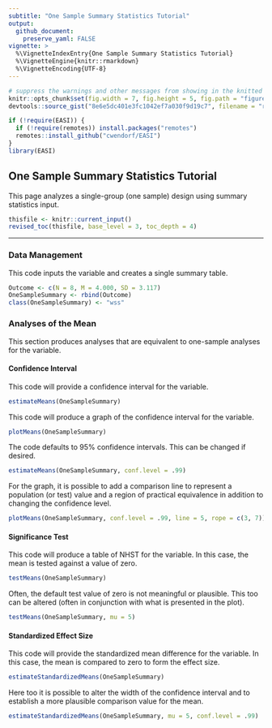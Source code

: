 ```yaml
---
subtitle: "One Sample Summary Statistics Tutorial"
output:
  github_document:
    preserve_yaml: FALSE
vignette: >
  %\VignetteIndexEntry{One Sample Summary Statistics Tutorial}
  %\VignetteEngine{knitr::rmarkdown}
  %\VignetteEncoding{UTF-8}
---
```


```r
# suppress the warnings and other messages from showing in the knitted file.
knitr::opts_chunk$set(fig.width = 7, fig.height = 5, fig.path = "figures/", echo = TRUE, warning = FALSE, message = FALSE)
devtools::source_gist("8e6e5dc401e3fc1042ef7a030f9d19c7", filename = "revised_toc.R")
```

```r
if (!require(EASI)) {
  if (!require(remotes)) install.packages("remotes")
  remotes::install_github("cwendorf/EASI")
}
library(EASI)
```

## One Sample Summary Statistics Tutorial

This page analyzes a single-group (one sample) design using summary statistics input.

```r
thisfile <- knitr::current_input()
revised_toc(thisfile, base_level = 3, toc_depth = 4)
```

---

### Data Management

This code inputs the variable and creates a single summary table.
```r
Outcome <- c(N = 8, M = 4.000, SD = 3.117)
OneSampleSummary <- rbind(Outcome)
class(OneSampleSummary) <- "wss"
```

### Analyses of the Mean

This section produces analyses that are equivalent to one-sample analyses for the variable.

#### Confidence Interval

This code will provide a confidence interval for the variable.
```r
estimateMeans(OneSampleSummary)
```

This code will produce a graph of the confidence interval for the variable.
```r
plotMeans(OneSampleSummary)
```

The code defaults to 95% confidence intervals. This can be changed if desired.
```r
estimateMeans(OneSampleSummary, conf.level = .99)
```

For the graph, it is possible to add a comparison line to represent a population (or test) value and a region of practical equivalence in addition to changing the confidence level.
```r
plotMeans(OneSampleSummary, conf.level = .99, line = 5, rope = c(3, 7))
```

#### Significance Test

This code will produce a table of NHST for the variable. In this case, the mean is tested against a value of zero.
```r
testMeans(OneSampleSummary)
```

Often, the default test value of zero is not meaningful or plausible. This too can be altered (often in conjunction with what is presented in the plot).
```r
testMeans(OneSampleSummary, mu = 5)
```

#### Standardized Effect Size

This code will provide the standardized mean difference for the variable. In this case, the mean is compared to zero to form the effect size.
```r
estimateStandardizedMeans(OneSampleSummary)
```

Here too it is possible to alter the width of the confidence interval and to establish a more plausible comparison value for the mean.
```r
estimateStandardizedMeans(OneSampleSummary, mu = 5, conf.level = .99)
```
